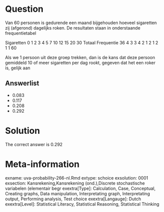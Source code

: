 Question
========

Van 60 personen is gedurende een maand bijgehouden hoeveel sigaretten zij (afgerond) dagelijks roken. De resultaten staan in onderstaande frequentietabel

Sigaretten 0 1 2 3 4 5 7 10 12 15 20 30 Totaal
Frequentie 36 4 3 3 4 2 1 2 1 2 1 1 60

Als we 1 persoon uit deze groep trekken, dan is de kans dat deze persoon gemiddeld 10 of meer sigaretten per dag rookt, gegeven dat het een roker is, gelijk aan 

Answerlist
----------
* 0.083
* 0.117
* 0.208
* 0.292

Solution
========

The correct answer is  0.292 

Meta-information
================
exname: uva-probability-266-nl.Rmd 
extype: schoice 
exsolution: 0001 
exsection: Kansrekening,Kansrekening (ond.),Discrete stochastische variabelen (elementair begr 
exextra[Type]: Calculation, Case, Conceptual, Creating graphs, Data manipulation, Interpretating graph, Interpretating output, Performing analysis, Test choice 
exextra[Langauge]: Dutch 
exextra[Level]: Statistical Literacy, Statistical Reasoning, Statistical Thinking 
